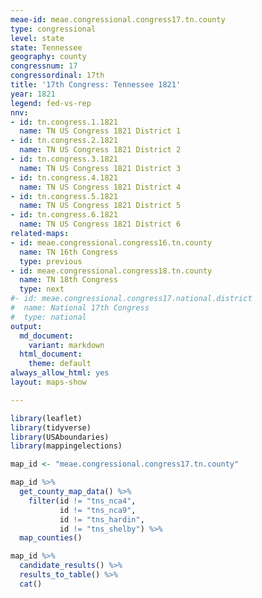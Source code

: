 ```yaml
---
meae-id: meae.congressional.congress17.tn.county
type: congressional
level: state
state: Tennessee
geography: county
congressnum: 17
congressordinal: 17th
title: '17th Congress: Tennessee 1821'
year: 1821
legend: fed-vs-rep
nnv:
- id: tn.congress.1.1821
  name: TN US Congress 1821 District 1
- id: tn.congress.2.1821
  name: TN US Congress 1821 District 2
- id: tn.congress.3.1821
  name: TN US Congress 1821 District 3
- id: tn.congress.4.1821
  name: TN US Congress 1821 District 4
- id: tn.congress.5.1821
  name: TN US Congress 1821 District 5
- id: tn.congress.6.1821
  name: TN US Congress 1821 District 6
related-maps:
- id: meae.congressional.congress16.tn.county
  name: TN 16th Congress
  type: previous
- id: meae.congressional.congress18.tn.county
  name: TN 18th Congress
  type: next
#- id: meae.congressional.congress17.national.district
#  name: National 17th Congress
#  type: national
output:
  md_document:
    variant: markdown
  html_document:
    theme: default
always_allow_html: yes
layout: maps-show

---
```


```r
library(leaflet)
library(tidyverse)
library(USAboundaries)
library(mappingelections)

map_id <- "meae.congressional.congress17.tn.county"
```

<div class="map">

```r
map_id %>%
  get_county_map_data() %>%
    filter(id != "tns_nca4",
           id != "tns_nca9",
           id != "tns_hardin",
           id != "tns_shelby") %>% 
  map_counties()
```

</div>

<div class="results-table">

```r
map_id %>%
  candidate_results() %>%
  results_to_table() %>%
  cat()
```

</div>
